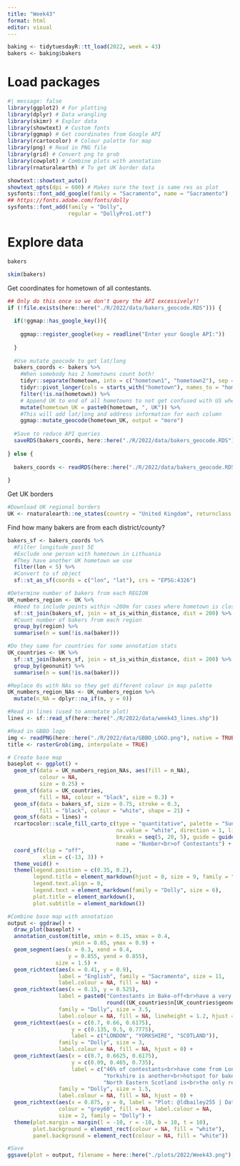 ```yaml
---
title: "Week43"
format: html
editor: visual
---
```


```r

baking <- tidytuesdayR::tt_load(2022, week = 43)
bakers <- baking$bakers

```

# Load packages

```r
#| message: false
library(ggplot2) # For plotting
library(dplyr) # Data wrangling
library(skimr) # Explor data
library(showtext) # Custom fonts
library(ggmap) # Get coordinates from Google API
library(rcartocolor) # Colour palette for map
library(png) # Read in PNG file
library(grid) # Convert png to grob
library(cowplot) # Combine plots with annotation
library(rnaturalearth) # To get UK border data

showtext::showtext_auto()
showtext_opts(dpi = 600) # Makes sure the text is same res as plot
sysfonts::font_add_google(family = "Sacramento", name = "Sacramento")
## https://fonts.adobe.com/fonts/dolly
sysfonts::font_add(family = "Dolly",
                   regular = "DollyPro1.otf")
```

# Explore data

```r
bakers
```

```r
skim(bakers)
```

Get coordinates for hometown of all contestants.

```r
## Only do this once so we don't query the API excessively!!
if (!file.exists(here::here("./R/2022/data/bakers_geocode.RDS"))) {
  
  if(!ggmap::has_google_key()){
    
    ggmap::register_google(key = readline("Enter your Google API:"))
    
  }
  
  #Use mutate_geocode to get lat/long
  bakers_coords <- bakers %>%
    #When somebody has 2 hometowns count both!
    tidyr::separate(hometown, into = c("hometown1", "hometown2"), sep = "\\/", ) %>% 
    tidyr::pivot_longer(cols = starts_with("hometown"), names_to = "hometown_nr", values_to = "hometown") %>% 
    filter(!is.na(hometown)) %>% 
    # Append UK to end of all hometowns to not get confused with US when geocoding (e.g. Birmingham)
    mutate(hometown_UK = paste0(hometown, ", UK")) %>% 
    #This will add lat/long and address information for each column
    ggmap::mutate_geocode(hometown_UK, output = "more")
  
  #Save to reduce API queries
  saveRDS(bakers_coords, here::here("./R/2022/data/bakers_geocode.RDS"))
  
} else {
  
  bakers_coords <- readRDS(here::here("./R/2022/data/bakers_geocode.RDS"))
  
}
```

Get UK borders

```r
#Download UK regional borders
UK <- rnaturalearth::ne_states(country = "United Kingdom", returnclass = "sf") 
```

Find how many bakers are from each district/county?

```r
bakers_sf <- bakers_coords %>% 
  #Filter longitude past 5E
  #Exclude one person with hometown in Lithuania
  #They have another UK hometown we use
  filter(lon < 5) %>% 
  #Convert to sf object
  sf::st_as_sf(coords = c("lon", "lat"), crs = "EPSG:4326") 

#Determine number of bakers from each REGION
UK_numbers_region <- UK %>% 
  #Need to include points within ~200m for cases where hometown is close to coast and might not overlap exactly
  sf::st_join(bakers_sf, join = st_is_within_distance, dist = 200) %>% 
  #Count number of bakers from each region
  group_by(region) %>% 
  summarise(n = sum(!is.na(baker)))

#Do they same for countries for some annotation stats
UK_countries <- UK %>% 
  sf::st_join(bakers_sf, join = st_is_within_distance, dist = 200) %>% 
  group_by(geonunit) %>% 
  summarise(n = sum(!is.na(baker)))
```

```r
#Replace 0s with NAs so they get different colour in map palette
UK_numbers_region_NAs <- UK_numbers_region %>% 
  mutate(n_NA = dplyr::na_if(n, y = 0))

#Read in lines (used to annotate plot)
lines <- sf::read_sf(here::here("./R/2022/data/week43_lines.shp"))
```

```r
#Read in GBBO logo
img <- readPNG(here::here("./R/2022/data/GBBO_LOGO.png"), native = TRUE)
title <- rasterGrob(img, interpolate = TRUE)
```

```r
# Create base map
baseplot <- ggplot() +
  geom_sf(data = UK_numbers_region_NAs, aes(fill = n_NA),
          colour = NA,
          size = 0.25) +
  geom_sf(data = UK_countries,
          fill = NA, colour = "black", size = 0.3) +
  geom_sf(data = bakers_sf, size = 0.75, stroke = 0.3,
          fill = "black", colour = "white", shape = 21) +
  geom_sf(data = lines) +
  rcartocolor::scale_fill_carto_c(type = "quantitative", palette = "SunsetDark",
                                  na.value = "white", direction = 1, limits = c(1, 25),
                                  breaks = seq(5, 20, 5), guide = guide_colourbar(barwidth = unit(3, "mm"), barheight = unit(20, "mm"), raster = TRUE, frame.colour = "grey10", frame.linewidth = 0.75),
                                  name = "Number<br>of Contestants") +
  coord_sf(clip = "off",
           xlim = c(-13, 3)) +
  theme_void() +
  theme(legend.position = c(0.35, 0.2),
        legend.title = element_markdown(hjust = 0, size = 9, family = "Dolly"),
        legend.text.align = 0,
        legend.text = element_markdown(family = "Dolly", size = 6),
        plot.title = element_markdown(),
        plot.subtitle = element_markdown())

#Combine base map with annotation
output <- ggdraw() +
  draw_plot(baseplot) +
  annotation_custom(title, xmin = 0.15, xmax = 0.4,
                    ymin = 0.65, ymax = 0.9) +
  geom_segment(aes(x = 0.3, xend = 0.4,
                   y = 0.855, yend = 0.855),
               size = 1.5) +
  geom_richtext(aes(x = 0.41, y = 0.9),
                label = "English", family = "Sacramento", size = 11,
                label.colour = NA, fill = NA) +
  geom_richtext(aes(x = 0.15, y = 0.525),
                label = paste0("Contestants in Bake-off<br>have a very *English* bias.<br>",
                               round((UK_countries$n[UK_countries$geonunit == "England"]/sum(UK_countries$n)) * 100, digits = 0), "% of bakers in<br>the show's 10 seasons<br>have come from<br>England."),
                family = "Dolly", size = 3.5,
                label.colour = NA, fill = NA, lineheight = 1.2, hjust = 0) +
  geom_richtext(aes(x = c(0.7, 0.66, 0.6175),
                    y = c(0.135, 0.5, 0.7775),
                    label = c("LONDON", "YORKSHIRE", "SCOTLAND")),
                family = "Dolly", size = 3,
                label.colour = NA, fill = NA, hjust = 0) +
  geom_richtext(aes(x = c(0.7, 0.6625, 0.6175),
                    y = c(0.09, 0.465, 0.735),
                    label = c("46% of contestants<br>have come from London<br>and the surrounding regions",
                              "Yorkshire is another<br>hotspot for bakers",
                              "North Eastern Scotland is<br>the only region in the UK<br>without a representative")),
                family = "Dolly", size = 1.5,
                label.colour = NA, fill = NA, hjust = 0) +
  geom_richtext(aes(x = 0.875, y = 0, label = "Plot: @ldbailey255 | Data: {bakeoff}"),
                colour = "grey60", fill = NA, label.colour = NA,
                size = 2, family = "Dolly") +
  theme(plot.margin = margin(l = -10, r = -10, b = 10, t = 10),
        plot.background = element_rect(colour = NA, fill = "white"),
        panel.background = element_rect(colour = NA, fill = "white"))

#Save
ggsave(plot = output, filename = here::here("./plots/2022/Week43.png"), dpi = 600, width = 6, height = 4.5)
```